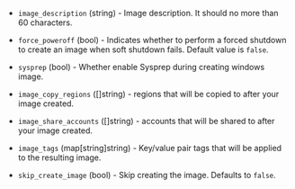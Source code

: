 <!-- Code generated from the comments of the TencentCloudImageConfig struct in builder/tencentcloud/cvm/image_config.go; DO NOT EDIT MANUALLY -->

- `image_description` (string) - Image description. It should no more than 60 characters.

- `force_poweroff` (bool) - Indicates whether to perform a forced shutdown to
  create an image when soft shutdown fails. Default value is `false`.

- `sysprep` (bool) - Whether enable Sysprep during creating windows image.

- `image_copy_regions` ([]string) - regions that will be copied to after
  your image created.

- `image_share_accounts` ([]string) - accounts that will be shared to
  after your image created.

- `image_tags` (map[string]string) - Key/value pair tags that will be applied to the resulting image.

- `skip_create_image` (bool) - Skip creating the image. Defaults to `false`.

<!-- End of code generated from the comments of the TencentCloudImageConfig struct in builder/tencentcloud/cvm/image_config.go; -->
